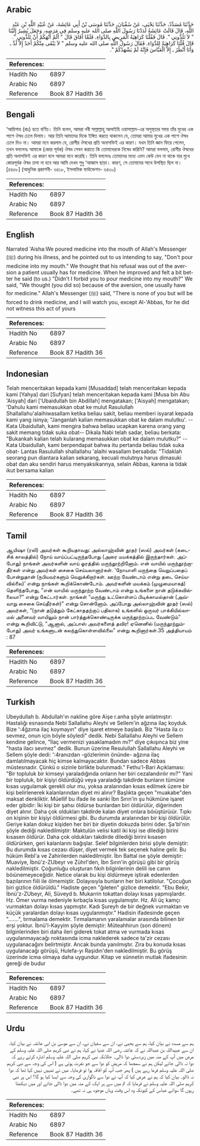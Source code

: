 ## Arabic


<div dir="rtl" lang="ar" style={{fontSize:'larger',backgroundColor:'#f8f9fa',padding:20}}>
حَدَّثَنَا مُسَدَّدٌ، حَدَّثَنَا يَحْيَى، عَنْ سُفْيَانَ، حَدَّثَنَا مُوسَى بْنُ أَبِي عَائِشَةَ، عَنْ عُبَيْدِ اللَّهِ بْنِ عَبْدِ اللَّهِ، قَالَ قَالَتْ عَائِشَةُ لَدَدْنَا رَسُولَ اللَّهِ صلى الله عليه وسلم فِي مَرَضِهِ، وَجَعَلَ يُشِيرُ إِلَيْنَا ‏"‏ لاَ تَلُدُّونِي ‏"‏‏.‏ قَالَ فَقُلْنَا كَرَاهِيَةُ الْمَرِيضِ بِالدَّوَاءِ، فَلَمَّا أَفَاقَ قَالَ ‏"‏ أَلَمْ أَنْهَكُمْ أَنْ تَلُدُّونِي ‏"‏‏.‏ قَالَ قُلْنَا كَرَاهِيَةٌ لِلدَّوَاءِ‏.‏ فَقَالَ رَسُولُ اللَّهِ صلى الله عليه وسلم ‏"‏ لاَ يَبْقَى مِنْكُمْ أَحَدٌ إِلاَّ لُدَّ ـ وَأَنَا أَنْظُرُ ـ إِلاَّ الْعَبَّاسَ فَإِنَّهُ لَمْ يَشْهَدْكُمْ ‏"‏‏.‏
</div>
<div style={{backgroundColor:'#f8f9fa',padding:20, marginBottom: 10}}><table> <thead> <tr> <th>References:</th> <th></th> </tr> </thead> <tbody><tr><td>Hadith No</td><td>6897</td></tr><tr><td>Arabic No</td><td>6897</td></tr><tr><td>Reference</td><td>Book 87 Hadith 36</td></tr></tbody></table></div>

## Bengali


<div dir="ltr" lang="bn" style={{fontSize:'larger',backgroundColor:'#f8f9fa',padding:20}}>
‘আয়িশাহ (রাঃ) হতে বর্ণিত। তিনি বলেন, আমরা নবী সাল্লাল্লাহু আলাইহি ওয়াসাল্লাম-এর অসুস্থতার সময় তাঁর মুখের এক পাশে ঔষধ ঢেলে দিলাম। আর তিনি আমাদের দিকে ইঙ্গিত করতে থাকলেন যে, তোমরা আমার মুখের এক পাশে ঔষধ ঢেলে দিও না। আমরা মনে করলাম যে, রোগীর ঔষধের প্রতি অনাসক্তিই এর কারণ। যখন তিনি জ্ঞান ফিরে পেলেন, তখন বললেনঃ আমাকে (জোর পূর্বক) ঔষধ সেবন করাতে কি তোমাদেরকে নিষেধ করিনি? আমরা বললাম, রোগীর ঔষধের প্রতি অনাসক্তিই এর কারণ বলে আমরা মনে করেছি। তিনি বললেনঃ তোমাদের মধ্যে এমন কেউ যেন না থাকে যার মুখে জোরপূর্বক ঔষধ ঢালা না হবে আর আমি দেখব শুধু ‘আব্বাস ছাড়া। কারণ, সে তোমাদের সাথে উপস্থিত ছিল না। [৪৪৫৮] (আধুনিক প্রকাশনী- ৬৪১৮, ইসলামিক ফাউন্ডেশন- ৬৪৩০)
</div>
<div style={{backgroundColor:'#f8f9fa',padding:20, marginBottom: 10}}><table> <thead> <tr> <th>References:</th> <th></th> </tr> </thead> <tbody><tr><td>Hadith No</td><td>6897</td></tr><tr><td>Arabic No</td><td>6897</td></tr><tr><td>Reference</td><td>Book 87 Hadith 36</td></tr></tbody></table></div>

## English


<div dir="ltr" lang="en" style={{fontSize:'larger',backgroundColor:'#f8f9fa',padding:20}}>
Narrated 'Aisha:We poured medicine into the mouth of Allah's Messenger (ﷺ) during his illness, and he pointed out to us intending to say, "Don't pour medicine into my mouth." We thought that his refusal was out of the aversion a patient usually has for medicine. When he improved and felt a bit better he said (to us.) "Didn't I forbid you to pour medicine into my mouth?" We said, "We thought (you did so) because of the aversion, one usually have for medicine." Allah's Messenger (ﷺ) said, "There is none of you but will be forced to drink medicine, and I will watch you, except Al-'Abbas, for he did not witness this act of yours
</div>
<div style={{backgroundColor:'#f8f9fa',padding:20, marginBottom: 10}}><table> <thead> <tr> <th>References:</th> <th></th> </tr> </thead> <tbody><tr><td>Hadith No</td><td>6897</td></tr><tr><td>Arabic No</td><td>6897</td></tr><tr><td>Reference</td><td>Book 87 Hadith 36</td></tr></tbody></table></div>

## Indonesian


<div dir="ltr" lang="id" style={{fontSize:'larger',backgroundColor:'#f8f9fa',padding:20}}>
Telah menceritakan kepada kami [Musaddad] telah menceritakan kepada kami [Yahya] dari [Sufyan] telah menceritakan kepada kami [Musa bin Abu 'Aisyah] dari ['Ubaidullah bin Abdillah] mengatakan; ['Aisyah] mengatakan; 'Dahulu kami memasukkan obat ke mulut Rasulullah Shallallahu'alaihiwasallam ketika beliau sakit, beliau memberi isyarat kepada kami yang isinya; "Janganlah kalian memasukkan obat ke dalam mulutku'. --Kata Ubaidullah, kami mengira bahwa beliau ucapkan karena orang yang sakit memang tidak suka obat-- Dikala Nabi telah sadar, beliau berkata: "Bukankah kalian telah kularang memasukkan obat ke dalam mulutku?" -- Kata Ubaidullah, kami berpendapat bahwa itu pertanda beliau tidak suka obat- Lantas Rasulullah shallallahu 'alaihi wasallam bersabda: "Tidaklah seorang pun diantara kalian sekarang, kecuali mulutnya harus dimasuki obat dan aku sendiri harus menyaksikannya, selain Abbas, karena ia tidak ikut bersama kalian
</div>
<div style={{backgroundColor:'#f8f9fa',padding:20, marginBottom: 10}}><table> <thead> <tr> <th>References:</th> <th></th> </tr> </thead> <tbody><tr><td>Hadith No</td><td>6897</td></tr><tr><td>Arabic No</td><td>6897</td></tr><tr><td>Reference</td><td>Book 87 Hadith 36</td></tr></tbody></table></div>

## Tamil


<div dir="ltr" lang="ta" style={{fontSize:'larger',backgroundColor:'#f8f9fa',padding:20}}>
ஆயிஷா (ரலி) அவர்கள் கூறியதாவது: அல்லாஹ்வின் தூதர் (ஸல்) அவர்கள் (கடைசிக் காலத்தில்) நோய் வாய்ப்பட்டிருந்தபோது (அரை மயக்கத்தில் இருந்தார்கள். அப்போது) நாங்கள் அவர்களின் வாய் ஓரத்தில் மருந்தூற்றினோம். என் வாயில் மருந்தூற்றாதீர்கள் என்று அவர்கள் சைகை செய்யலானார்கள். ‘நோயாளி மருந்தை வெறுப்பதைப் போன்றுதான் (நபியவர்களும் வெறுக்கிறார்கள். ஊற்ற வேண்டாம் என்று தடை செய்யவில்லை)’ என்று நாங்கள் கூறிக்கொண்டோம். அவர்களின் மயக்கம் (முழுமையாகத்) தெளிந்தபோது, “என் வாயில் மருந்தூற்ற வேண்டாம் என்று உங்களை நான் தடுக்கவில்லையா?” என்று கேட்டார்கள். நாங்கள் “மருந்து உட்கொள்ளப் பிடிக்காமல்தான் (அவ்வாறு சைகை செய்தீர்கள்)” என்று சொன்னோம். அப்போது அல்லாஹ்வின் தூதர் (ஸல்) அவர்கள், “(நான் தடுத்தும் கேட்காததற்குப் பதிலாக) உங்களில் ஒருவர் பாக்கியில்லாமல் அனைவர் வாயிலும் நான் பார்த்துக்கொண்டிருக்க மருந்தூற்றப்பட வேண்டும்” என்று கூறிவிட்டு, “ஆனால், அப்பாஸ் அவர்களைத் தவிர! ஏனெனில் (மருந்தூற்றும்போது) அவர் உங்களுடன் கலந்துகொள்ளவில்லை” என்று கூறினார்கள்.35 அத்தியாயம் : 87
</div>
<div style={{backgroundColor:'#f8f9fa',padding:20, marginBottom: 10}}><table> <thead> <tr> <th>References:</th> <th></th> </tr> </thead> <tbody><tr><td>Hadith No</td><td>6897</td></tr><tr><td>Arabic No</td><td>6897</td></tr><tr><td>Reference</td><td>Book 87 Hadith 36</td></tr></tbody></table></div>

## Turkish


<div dir="ltr" lang="tr" style={{fontSize:'larger',backgroundColor:'#f8f9fa',padding:20}}>
Ubeydullah b. Abdullah'ın nakline göre Aişe r.anha şöyle anlatmıştır: Hastalığı esnasında Nebi Sallallahu Aleyhi ve Sellem'in ağzına ilaç koyduk. Bize ':4ğzıma ilaç koymayın" diye işaret etmeye başladı. Biz "Hasta ila cı sevmez, onun için böyle söyledi" dedik. Nebi Sallallahu Aleyhi ve Sellem kendine gelince, "İlaç vermenizi yasaklamadım mı?" diye çıkışınca biz yine "hasta ilacı sevmez" dedik. Bunun üzerine Resulullah Sallallahu Aleyhi ve Sellem şöyle dedi: ':4ranızdan -gözlerimin önünde- ağzına ilaç damlatılmayacak hiç kimse kalmayacaktır. Bundan sadece Abbas müstesnadır. Çünkü o sizinle birlikte bulunmadı." Fethu'l-Bari Açıklaması: "Bir topluluk bir kimseyi yaraladığında onların her biri cezalandırılır mı?" Yani bir topluluk, bir kişiyi öldürdüğü veya yaraladığı takdirde bunların tümüne kısas uygulamak gerekli olur mu, yoksa aralarından kısas edilmek üzere bir kişi belirlenerek kalanlarından diyet mi alınır? Başlıkta geçen "muakabe"den maksat denkliktir. Müellif bu ifade ile sanki İbn Sırın'in şu hükmüne işaret eder gibidir: İki kişi bir şahsı öldürse bunlardan biri öldürülür, diğerinden diyet alınır. Daha çok oldukları takdirde kalan diyet onlara böıüştürüıür. Tıpkı on kişinin bir kişiyi öldürmesi gibi. Bu durumda aralarından bir kişi öldürülür. Geriye kalan dokuz kişiden her biri bir diyetin dokuzda birini öder. Şa'bl'nin şöyle dediği nakledilmiştir: Maktulün velisi katil iki kişi ise dilediği birini kısasen öldürür. Daha çok oldukları takdirde dilediği birini kısasen öldürürken, geri kalanlarını bağışlar. Selef bilginlerden birisi şöyle demiştir: Bu durumda kısas cezası düşer, diyet vermek tek seçenek haline gelir. Bu hüküm Rebl'a ve Zahirilerden nakledilmiştir. İbn Battal ise şöyle demiştir: Muaviye, İbnü'z-ZUbeyr ve Zührl'den, İbn Sırın'in görüşü gibi bir görüş nakledilmiştir. Çoğunluğu oluşturan fıkıh bilginlerinin delili ise canın böıünemeyeceğidir. Netice olarak bu kişi öldürmeye iştirak edenlerden bazılarının fiili ile ölmemiştir. Dolayısıyla bunların her biri katilolur. "Çocuğun biri gizlice öldürüldü." Hadiste geçen "ğıleten" gizlice demektir. "Ebu Bekir, İbnü'z-ZUbeyr, Ali, Süveyd b. Mukarrin tokattan dolayı kısas yapmışlardır. Hz. Ömer vurma nedeniyle kırbaçla kısas uygulamıştır. Hz. Ali üç kamçı vurmaktan dolayı kısas yapmıştır. Kadı Şureyh de bir değnek vurmaktan ve küçük yaralardan dolayı kısas uygulanmıştır." Hadisin ifadesinde geçen ".......", tırmalama demektir. Tırmalamanın yaralamalar arasında bilinen bir erşi yoktur. İbnü'l-Kayyim şöyle demiştir: Müteahhirun (son dönem) bilginlerinden biri daha ileri giderek tokat atma ve vurmada kısas uygulanmayacağı noktasında icma naklederek sadece ta'zir cezası uygulanacağını belirtmiştir. Ancak bunda yanılmıştır. Zira bu konuda kısas uygulanacağı görüşü, Hulefa-yı Raşidın'den nakledilmiştir. Bu görüş üzerinde icma olmaya daha uygundur. Kitap ve sünnetin mutlak ifadesinin gereği de budur
</div>
<div style={{backgroundColor:'#f8f9fa',padding:20, marginBottom: 10}}><table> <thead> <tr> <th>References:</th> <th></th> </tr> </thead> <tbody><tr><td>Hadith No</td><td>6897</td></tr><tr><td>Arabic No</td><td>6897</td></tr><tr><td>Reference</td><td>Book 87 Hadith 36</td></tr></tbody></table></div>

## Urdu


<div dir="rtl" lang="ur" style={{fontSize:'larger',backgroundColor:'#f8f9fa',padding:20}}>
ہم سے مسدد نے بیان کیا، ہم سے یحییٰ نے، ان سے سفیان نے، ان سے موسیٰ بن ابی عائشہ نے بیان کیا، ان سے عبیداللہ بن عبداللہ نے کہ عائشہ رضی اللہ عنہا نے کہا، ہم نے نبی کریم صلی اللہ علیہ وسلم کے مرض میں آپ کے منہ میں زبردستی دوا ڈالی۔ حالانکہ نبی کریم صلی اللہ علیہ وسلم اشارہ کرتے رہے کہ دوا نہ ڈالی جائے لیکن ہم نے سمجھا کہ مریض کو دوا سے جو نفرت ہوتی ہے ( اس کی وجہ سے نبی کریم صلی اللہ علیہ وسلم فرما رہے ہیں ) پھر جب آپ کو افاقہ ہوا تو فرمایا۔ میں نے تمہیں نہیں کہا تھا کہ دوا نہ ڈالو۔ بیان کیا کہ ہم نے عرض کیا کہ آپ نے دوا سے ناگواری کی وجہ سے ایسا کیا ہو گا؟ اس پر نبی کریم صلی اللہ علیہ وسلم نے فرمایا کہ تم میں سے ہر ایک کے منہ میں دوا ڈالی جائے اور میں دیکھتا رہوں گا سوائے عباس کے کیونکہ وہ اس وقت وہاں موجود ہی نہ تھے۔
</div>
<div style={{backgroundColor:'#f8f9fa',padding:20, marginBottom: 10}}><table> <thead> <tr> <th>References:</th> <th></th> </tr> </thead> <tbody><tr><td>Hadith No</td><td>6897</td></tr><tr><td>Arabic No</td><td>6897</td></tr><tr><td>Reference</td><td>Book 87 Hadith 36</td></tr></tbody></table></div>